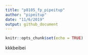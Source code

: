 ```yaml
---
title: "p8105_fp_pipeitup"
author: "pipeitup"
date: "11/6/2019"
output: github_document
---
```


```r
knitr::opts_chunk$set(echo = TRUE)
```


kkkbeibei